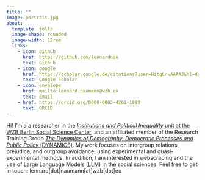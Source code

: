 ```yaml
---
title: ""
image: portrait.jpg
about:
  template: jolla
  image-shape: rounded
  image-width: 12rem
  links:
    - icon: github
      href: https://github.com/lennardnau
      text: Github
    - icon: google
      href: https://scholar.google.de/citations?user=HitgLnwAAAAJ&hl=de&oi=ao
      text: Google Scholar
    - icon: envelope
      href: mailto:lennard.naumann@wzb.eu
      text: Email
    - href: https://orcid.org/0000-0003-4261-1080
      text: ORCID
---
```


Hi! I'm a a researcher in the [*Institutions and Political Inequality* unit at the WZB Berlin Social Science Center](https://www.wzb.eu/en/research/political-economy-of-development/institutions-and-political-inequality), and an affiliated member of the Research Training Group [*The Dynamics of Demography, Democratic Processes and Public Policy* (DYNAMICS)](https://www.sowi.hu-berlin.de/en/dynamics). My work focuses on intergroup relations, prejudice, and outgroup avoidance, using experimental and quasi-experimental methods. In addition, I am interested in webscraping and the use of Large Language Models (LLM) in the social sciences. Feel free to get in touch: lennard\[dot\]naumann\[at\]wzb\[dot\]eu
